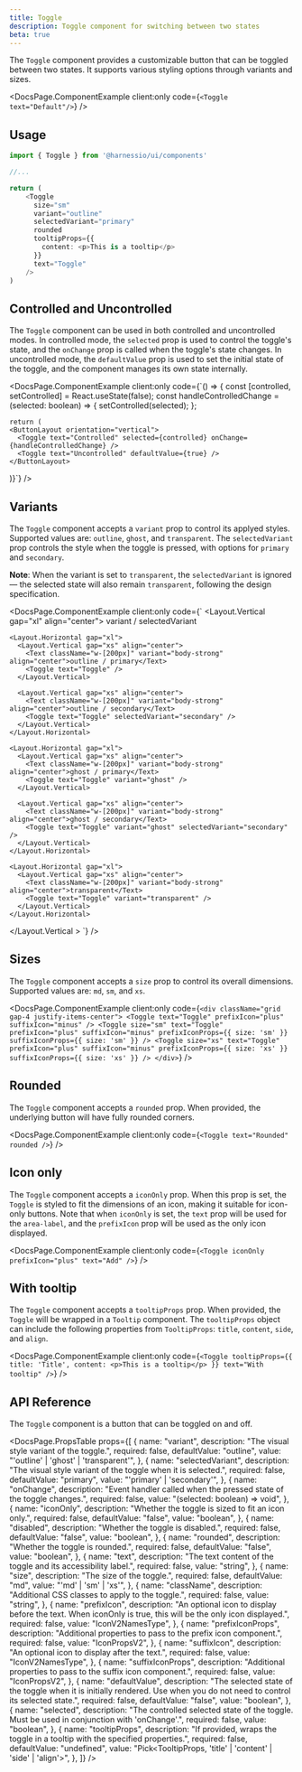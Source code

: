 ```yaml
---
title: Toggle
description: Toggle component for switching between two states
beta: true
---
```


The `Toggle` component provides a customizable button that can be toggled between two states. It supports various styling options through variants and sizes.


<DocsPage.ComponentExample
  client:only
  code={`
    <Toggle text="Default"/>
  `}
/>

## Usage

```typescript jsx
import { Toggle } from '@harnessio/ui/components'

//...

return (
    <Toggle
      size="sm"
      variant="outline"
      selectedVariant="primary"
      rounded
      tooltipProps={{
        content: <p>This is a tooltip</p>
      }}
      text="Toggle"
    />
)
```

## Controlled and Uncontrolled

The `Toggle` component can be used in both controlled and uncontrolled modes. In controlled mode, the `selected` prop is used to control the toggle's state, and the `onChange` prop is called when the toggle's state changes. In uncontrolled mode, the `defaultValue` prop is used to set the initial state of the toggle, and the component manages its own state internally.

<DocsPage.ComponentExample
  client:only
  code={`() => {
    const [controlled, setControlled] = React.useState(false);
    const handleControlledChange = (selected: boolean) => {
      setControlled(selected);
    };

    return (
    <ButtonLayout orientation="vertical">
      <Toggle text="Controlled" selected={controlled} onChange={handleControlledChange} />
      <Toggle text="Uncontrolled" defaultValue={true} />
    </ButtonLayout>

)}`}
/>

## Variants

The `Toggle` component accepts a `variant` prop to control its applyed styles. Supported values are: `outline`, `ghost`, and `transparent`. The `selectedVariant` prop controls the style when the toggle is pressed, with options for `primary` and `secondary`.

**Note**: When the variant is set to `transparent`, the `selectedVariant` is ignored — the selected state will also remain `transparent`, following the design specification.

<DocsPage.ComponentExample
  client:only
  code={`
  <Layout.Vertical gap="xl" align="center">
    <Text variant="heading-subsection" align="center">variant / selectedVariant</Text>

    <Layout.Horizontal gap="xl">
      <Layout.Vertical gap="xs" align="center">
        <Text className="w-[200px]" variant="body-strong" align="center">outline / primary</Text>
        <Toggle text="Toggle" />
      </Layout.Vertical>

      <Layout.Vertical gap="xs" align="center">
        <Text className="w-[200px]" variant="body-strong" align="center">outline / secondary</Text>
        <Toggle text="Toggle" selectedVariant="secondary" />
      </Layout.Vertical>
    </Layout.Horizontal>

    <Layout.Horizontal gap="xl">
      <Layout.Vertical gap="xs" align="center">
        <Text className="w-[200px]" variant="body-strong" align="center">ghost / primary</Text>
        <Toggle text="Toggle" variant="ghost" />
      </Layout.Vertical>

      <Layout.Vertical gap="xs" align="center">
        <Text className="w-[200px]" variant="body-strong" align="center">ghost / secondary</Text>
        <Toggle text="Toggle" variant="ghost" selectedVariant="secondary" />
      </Layout.Vertical>
    </Layout.Horizontal>

    <Layout.Horizontal gap="xl">
      <Layout.Vertical gap="xs" align="center">
        <Text className="w-[200px]" variant="body-strong" align="center">transparent</Text>
        <Toggle text="Toggle" variant="transparent" />
      </Layout.Vertical>
    </Layout.Horizontal>

  </Layout.Vertical >
`}
/>

## Sizes

The `Toggle` component accepts a `size` prop to control its overall dimensions. Supported values are: `md`, `sm`, and `xs`.

<DocsPage.ComponentExample
  client:only
  code={`
    <div className="grid gap-4 justify-items-center">
      <Toggle text="Toggle" prefixIcon="plus" suffixIcon="minus" />
      <Toggle size="sm" text="Toggle" prefixIcon="plus" suffixIcon="minus" prefixIconProps={{ size: 'sm' }} suffixIconProps={{ size: 'sm' }} />
      <Toggle size="xs" text="Toggle" prefixIcon="plus" suffixIcon="minus" prefixIconProps={{ size: 'xs' }} suffixIconProps={{ size: 'xs' }} />
    </div>
`}
/>

## Rounded

The `Toggle` component accepts a `rounded` prop. When provided, the underlying button will have fully rounded corners.

<DocsPage.ComponentExample
  client:only
  code={`
    <Toggle text="Rounded" rounded />
`}
/>

## Icon only

The `Toggle` component accepts a `iconOnly` prop. When this prop is set, the `Toggle` is styled to fit the dimensions of an icon, making it suitable for icon-only buttons.
Note that when `iconOnly` is set, the `text` prop will be used for the `area-label`, and the `prefixIcon` prop will be used as the only icon displayed.

<DocsPage.ComponentExample
  client:only
  code={`
    <Toggle iconOnly prefixIcon="plus" text="Add" />
`}
/>

## With tooltip

The `Toggle` component accepts a `tooltipProps` prop. When provided, the `Toggle` will be wrapped in a `Tooltip` component. The `tooltipProps` object can include the following properties from `TooltipProps`: `title`, `content`, `side`, and `align`.

<DocsPage.ComponentExample
  client:only
  code={`
    <Toggle
      tooltipProps={{
        title: 'Title',
        content: <p>This is a tooltip</p>
      }}
      text="With tooltip"
    />
`}
/>

## API Reference

The `Toggle` component is a button that can be toggled on and off.

<DocsPage.PropsTable
  props={[
    {
      name: "variant",
      description: "The visual style variant of the toggle.",
      required: false,
      defaultValue: "outline",
      value: "'outline' | 'ghost' | 'transparent'",
    },
    {
      name: "selectedVariant",
      description:
        "The visual style variant of the toggle when it is selected.",
      required: false,
      defaultValue: "primary",
      value: "'primary' | 'secondary'",
    },
    {
      name: "onChange",
      description:
        "Event handler called when the pressed state of the toggle changes.",
      required: false,
      value: "(selected: boolean) => void",
    },
    {
      name: "iconOnly",
      description: "Whether the toggle is sized to fit an icon only.",
      required: false,
      defaultValue: "false",
      value: "boolean",
    },
    {
      name: "disabled",
      description: "Whether the toggle is disabled.",
      required: false,
      defaultValue: "false",
      value: "boolean",
    },
    {
      name: "rounded",
      description: "Whether the toggle is rounded.",
      required: false,
      defaultValue: "false",
      value: "boolean",
    },
    {
      name: "text",
      description:
        "The text content of the toggle and its accessibility label.",
      required: false,
      value: "string",
    },
    {
      name: "size",
      description: "The size of the toggle.",
      required: false,
      defaultValue: "md",
      value: "'md' | 'sm' | 'xs'",
    },
    {
      name: "className",
      description: "Additional CSS classes to apply to the toggle.",
      required: false,
      value: "string",
    },
    {
      name: "prefixIcon",
      description:
        "An optional icon to display before the text. When iconOnly is true, this will be the only icon displayed.",
      required: false,
      value: "IconV2NamesType",
    },
    {
      name: "prefixIconProps",
      description:
        "Additional properties to pass to the prefix icon component.",
      required: false,
      value: "IconPropsV2",
    },
    {
      name: "suffixIcon",
      description: "An optional icon to display after the text.",
      required: false,
      value: "IconV2NamesType",
    },
    {
      name: "suffixIconProps",
      description:
        "Additional properties to pass to the suffix icon component.",
      required: false,
      value: "IconPropsV2",
    },
    {
      name: "defaultValue",
      description:
        "The selected state of the toggle when it is initially rendered. Use when you do not need to control its selected state.",
      required: false,
      defaultValue: "false",
      value: "boolean",
    },
    {
      name: "selected",
      description:
        "The controlled selected state of the toggle. Must be used in conjunction with 'onChange'.",
      required: false,
      value: "boolean",
    },
    {
      name: "tooltipProps",
      description:
        "If provided, wraps the toggle in a tooltip with the specified properties.",
      required: false,
      defaultValue: "undefined",
      value: "Pick<TooltipProps, 'title' | 'content' | 'side' | 'align'>",
    },
  ]}
/>
